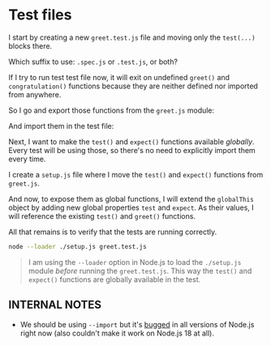 # Test files

I start by creating a new `greet.test.js` file and moving only the `test(...)` blocks there.

<CodeFile file="greet.test.js" range="3-9" />

<callout-info>Which suffix to use: `.spec.js` or `.test.js`, or both?</callout-info>

If I try to run test test file now, it will exit on undefined `greet()` and `congratulation()` functions because they are neither defined nor imported from anywhere.

So I go and export those functions from the `greet.js` module:

<CodeFile file="greet.js" range="1-7" highlight="1,5" />

And import them in the test file:

<CodeFile file="greet.test.js" range="1-9" highlight="1" />

Next, I want to make the `test()` and `expect()` functions available _globally_. Every test will be using those, so there's no need to explicitly import them every time.

I create a `setup.js` file where I move the `test()` and `expect()` functions from `greet.js`.

<CodeFile file="setup.js" range="1-19" />

And now, to expose them as global functions, I will extend the `globalThis` object by adding new global properties `test` and `expect`. As their values, I will reference the existing `test()` and `greet()` functions.

<CodeFile file="setup.js" range="21-22" />

All that remains is to verify that the tests are running correctly.

```sh nonumber
node --loader ./setup.js greet.test.js
```

> I am using the `--loader` option in Node.js to load the `./setup.js` module _before_ running the `greet.test.js`. This way the `test()` and `expect()` functions are globally available in the test.

## INTERNAL NOTES

- We should be using `--import` but it's [bugged](https://github.com/nodejs/node/issues/40110#issuecomment-1808755491) in all versions of Node.js right now (also couldn't make it work on Node.js 18 at all).
